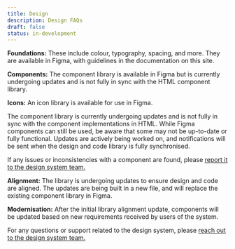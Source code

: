 ```yaml
---
title: Design
description: Design FAQs
draft: false
status: in-development
---
```


<Faqs current="design">

<Faq question="What elements of the system are available in Figma?">

**Foundations:** These include colour, typography, spacing, and more. They are available in Figma, with guidelines in the documentation on this site.

**Components:** The component library is available in Figma but is currently undergoing updates and is not fully in sync with the HTML component library.

**Icons:** An icon library is available for use in Figma.

</Faq>

<Faq question="Is the component library ready for use?">

The component library is currently undergoing updates and is not fully in sync with the component implementations in HTML. While Figma components can still be used, be aware that some may not be up-to-date or fully functional. Updates are actively being worked on, and notifications will be sent when the design and code library is fully synchronised.

</Faq>

<Faq question="What should I do if I encounter issues with a component?">

If any issues or inconsistencies with a component are found, please [report it to the design system team.](/contact/)

</Faq>

<Faq question="What updates are planned for the component library?">

**Alignment:** The library is undergoing updates to ensure design and code are aligned. The updates are being built in a new file, and will replace the existing component library in Figma.

**Modernisation:** After the initial library alignment update, components will be updated based on new requirements received by users of the system.

</Faq>

<Faq question="Who can I contact for more information or support?">

For any questions or support related to the design system, please [reach out to the design system team.](/contact/)

</Faq>

</Faqs>
